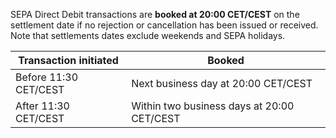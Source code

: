 SEPA Direct Debit transactions are **booked at 20:00 CET/CEST** on the settlement date if no rejection or cancellation has been issued or received.
Note that settlements dates exclude weekends and SEPA holidays.

| Transaction initiated | Booked |
| --- | --- |
| Before 11:30 CET/CEST | Next business day at 20:00 CET/CEST |
| After 11:30 CET/CEST | Within two business days at 20:00 CET/CEST |